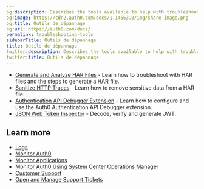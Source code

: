 ```yaml
---
og:description: Describes the tools available to help with troubleshooting.
og:image: https://cdn2.auth0.com/docs/1.14553.0/img/share-image.png
og:title: Outils de dépannage
og:url: https://auth0.com/docs/
permalink: troubleshooting-tools
sidebarTitle: Outils de dépannage
title: Outils de dépannage
twitter:description: Describes the tools available to help with troubleshooting.
twitter:title: Outils de dépannage
---
```


* [Generate and Analyze HAR Files](/docs/troubleshoot/troubleshooting-tools/generate-and-analyze-har-files) - Learn how to troubleshoot with HAR files and the steps to generate a HAR file.
* [Sanitize HTTP Traces](/docs/troubleshoot/troubleshooting-tools/sanitize-http-traces) - Learn how to remove sensitive data from a HAR file.
* [Authentication API Debugger Extension](/docs/customize/extensions/authentication-api-debugger-extension) - Learn how to configure and use the Auth0 Authentication API Debugger extension.
* [JSON Web Token Inspector](https://jwt.io/) - Decode, verify and generate <Tooltip tip="JSON Web Token (JWT): Standard ID Token format (and often Access Token format) used to represent claims securely between two parties." cta="View Glossary" href="/docs/glossary?term=JWT">JWT</Tooltip>.

## Learn more

* [Logs](/docs/deploy-monitor/logs)
* [Monitor Auth0](/docs/deploy-monitor/monitor)
* [Monitor Applications](/docs/deploy-monitor/monitor/monitor-applications)
* [Monitor Auth0 Using System Center Operations Manager](/docs/deploy-monitor/monitor/monitor-using-scom)
* [Customer Support](/docs/troubleshoot/customer-support)
* [Open and Manage Support Tickets](/docs/troubleshoot/customer-support/open-and-manage-support-tickets)